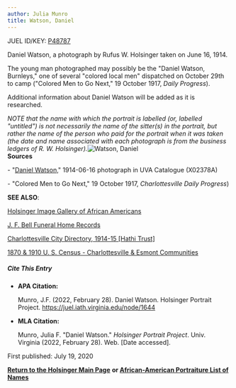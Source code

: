 ```yaml
---
author: Julia Munro
title: Watson, Daniel
---
```

JUEL ID/KEY: [P48787](http://juel.iath.virginia.edu/public_person?person=48787 "P48787")

Daniel Watson, a photograph by Rufus W. Holsinger taken on June 16, 1914.

The young man photographed may possibly be the "Daniel Watson, Burnleys," one of several "colored local men" dispatched on October 29th to camp ("Colored Men to Go Next," 19 October 1917, _Daily Progress_).

Additional information about Daniel Watson will be added as it is researched.

_NOTE that the name with which the portrait is labelled (or, labelled "untitled") is not necessarily the name of the sitter(s) in the portrait, but rather the name of the person who paid for the portrait when it was taken (the date and name associated with each photograph is from the business ledgers of R. W. Holsinger)._![Watson, Daniel](https://iiif.lib.virginia.edu/iiif/uva-lib:1042194/full/778,561/0/default.jpg "Watson, Daniel")  
**Sources**

\- "[Daniel Watson,](https://search.lib.virginia.edu/sources/images/items/uva-lib:1042194 "Watson, Daniel")" 1914-06-16 photograph in UVA Catalogue (X02378A) 

\- "Colored Men to Go Next," 19 October 1917, _Charlottesville_ _Daily Progress_)

**SEE ALSO**:

[Holsinger Image Gallery of African Americans](http://rwholsingerphotos.org/images.php "Holsinger Image Gallery of African Americans")

[J. F. Bell Funeral Home Records](http://www2.vcdh.virginia.edu/afam/raceandplace/perl_scripts/funeral_search.html "J. F. Bell Funeral Home Database")

[Charlottesville City Directory, 1914-15 \[Hathi Trust\]](https://catalog.hathitrust.org/Record/101954103 "Charlottesville City Directory, 1914-15") 

[1870 & 1910 U. S. Census - Charlottesville & Esmont Communities](http://www2.vcdh.virginia.edu/afam/raceandplace/census/search_both.html "1870 & 1910 U. S. Census: Charlottesville and Esmont Communities")

##### **Cite This Entry**

*   **APA Citation:**
    
    Munro, J.F. (2022, February 28). Daniel Watson. Holsinger Portrait Project. https://juel.iath.virginia.edu/node/1644
    
*   **MLA Citation:**
    
    Munro, Julia F. "Daniel Watson." _Holsinger Portrait Project_. Univ. Virginia (2022, February 28). Web. \[Date accessed\].
    

First published: July 19, 2020

[**Return to the Holsinger Main Page**](http://juel.iath.virginia.edu/node/980) **or [African-American Portraiture List of Names](http://juel.iath.virginia.edu/node/996)**